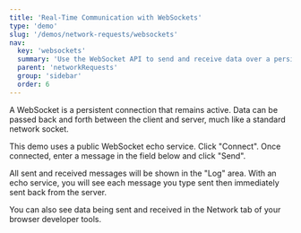 ```yaml
---
title: 'Real-Time Communication with WebSockets'
type: 'demo'
slug: '/demos/network-requests/websockets'
nav:
  key: 'websockets'
  summary: 'Use the WebSocket API to send and receive data over a persistent connection.'
  parent: 'networkRequests'
  group: 'sidebar'
  order: 6
---
```


A WebSocket is a persistent connection that remains active. Data can be passed back and forth between the client and server, much like a standard
network socket.

This demo uses a public WebSocket echo service. Click "Connect". Once connected, enter a message in the field below and click "Send". 

All sent and received messages will be shown in the "Log" area. With an echo service, you will see each message you type sent then immediately sent back from the server.

You can also see data being sent and received in the Network tab of your browser developer tools.